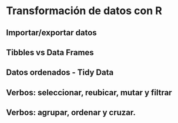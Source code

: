 # Transformación de datos con R{#Trans}

## Importar/exportar datos
## Tibbles vs Data Frames
## Datos ordenados - Tidy Data
## Verbos: seleccionar, reubicar, mutar y filtrar
## Verbos: agrupar, ordenar y cruzar.


